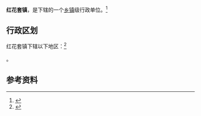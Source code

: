 {{中国乡级行政区|42/05/81/100/000}}

'''红花套镇'''，是{{PRC admin/fullname|42/05/81/100/000|3}}下辖的一个[[乡镇|乡镇]]级行政单位。<ref>{{PRC admin/ref sgc|{{PRC admin/parent|42/05/81/100/000}}}}</ref>

== 行政区划 ==

红花套镇下辖以下地区：<ref>{{PRC admin/ref sgc|42/05/81/100/000}}</ref>

{{PRC admin/children|42/05/81/100/000}}。

== 参考资料 ==

{{reflist}}

{{行政区划小作品}}
{{PRC admin/navcat|42/05/81/100/000}}